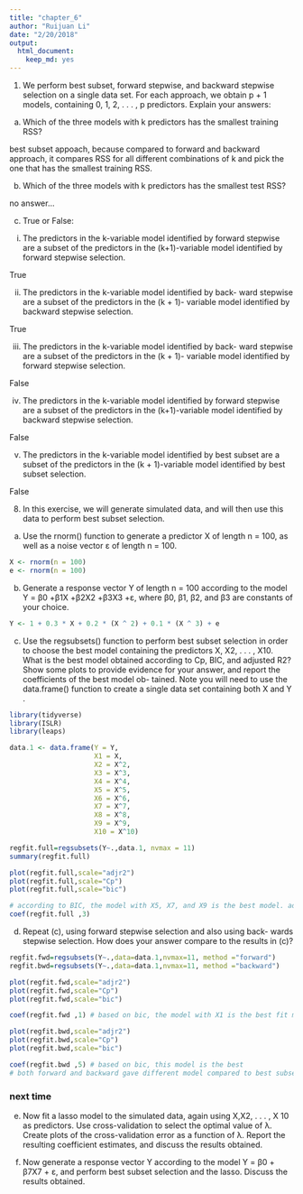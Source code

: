 ```yaml
---
title: "chapter_6"
author: "Ruijuan Li"
date: "2/20/2018"
output: 
  html_document: 
    keep_md: yes 
---
```


1. We perform best subset, forward stepwise, and backward stepwise selection on a single data set. For each approach, we obtain p + 1 models, containing 0, 1, 2, . . . , p predictors. Explain your answers:

(a) Which of the three models with k predictors has the smallest training RSS?

best subset appoach, because compared to forward and backward approach, it compares RSS for all different combinations of k and pick the one that has the smallest training RSS. 

(b) Which of the three models with k predictors has the smallest test RSS?

no answer...  
 
(c) True or False:

i. The predictors in the k-variable model identified by forward stepwise are a subset of the predictors in the (k+1)-variable model identified by forward stepwise selection.

True  

ii. The predictors in the k-variable model identified by back- ward stepwise are a subset of the predictors in the (k + 1)- variable model identified by backward stepwise selection.

True  

iii. The predictors in the k-variable model identified by back- ward stepwise are a subset of the predictors in the (k + 1)- variable model identified by forward stepwise selection.

False 

iv. The predictors in the k-variable model identified by forward stepwise are a subset of the predictors in the (k+1)-variable model identified by backward stepwise selection.

False 

v. The predictors in the k-variable model identified by best subset are a subset of the predictors in the (k + 1)-variable model identified by best subset selection.

False 

8. In this exercise, we will generate simulated data, and will then use this data to perform best subset selection.

(a) Use the rnorm() function to generate a predictor X of length n = 100, as well as a noise vector ε of length n = 100.

```r
X <- rnorm(n = 100)
e <- rnorm(n = 100)
```

(b) Generate a response vector Y of length n = 100 according to the model
Y = β0 +β1X +β2X2 +β3X3 +ε, where β0, β1, β2, and β3 are constants of your choice.

```r
Y <- 1 + 0.3 * X + 0.2 * (X ^ 2) + 0.1 * (X ^ 3) + e
```

(c) Use the regsubsets() function to perform best subset selection in order to choose the best model containing the predictors X, X2, . . . , X10. What is the best model obtained according to Cp, BIC, and adjusted R2? Show some plots to provide evidence for your answer, and report the coefficients of the best model ob- tained. Note you will need to use the data.frame() function to create a single data set containing both X and Y .

```r
library(tidyverse)
library(ISLR) 
library(leaps)

data.1 <- data.frame(Y = Y, 
                     X1 = X, 
                     X2 = X^2,
                     X3 = X^3,
                     X4 = X^4,
                     X5 = X^5,
                     X6 = X^6,
                     X7 = X^7,
                     X8 = X^8, 
                     X9 = X^9, 
                     X10 = X^10) 

regfit.full=regsubsets(Y~.,data.1, nvmax = 11)
summary(regfit.full)

plot(regfit.full,scale="adjr2") 
plot(regfit.full,scale="Cp")
plot(regfit.full,scale="bic")   

# according to BIC, the model with X5, X7, and X9 is the best model. adjusted R square and cp gave different model based on their stats  
coef(regfit.full ,3) 
```

(d) Repeat (c), using forward stepwise selection and also using back- wards stepwise selection. How does your answer compare to the results in (c)?

```r
regfit.fwd=regsubsets(Y~.,data=data.1,nvmax=11, method ="forward")
regfit.bwd=regsubsets(Y~.,data=data.1,nvmax=11, method ="backward") 

plot(regfit.fwd,scale="adjr2")  
plot(regfit.fwd,scale="Cp")
plot(regfit.fwd,scale="bic")   

coef(regfit.fwd ,1) # based on bic, the model with X1 is the best fit model 

plot(regfit.bwd,scale="adjr2") 
plot(regfit.bwd,scale="Cp")
plot(regfit.bwd,scale="bic") 

coef(regfit.bwd ,5) # based on bic, this model is the best 
# both forward and backward gave different model compared to best subset approach. 
```

### next time 
(e) Now fit a lasso model to the simulated data, again using X,X2, . . . , X 10 as predictors. Use cross-validation to select the optimal value of λ. Create plots of the cross-validation error as a function of λ. Report the resulting coefficient estimates, and discuss the results obtained.

(f) Now generate a response vector Y according to the model Y = β0 + β7X7 + ε,
and perform best subset selection and the lasso. Discuss the results obtained. 

